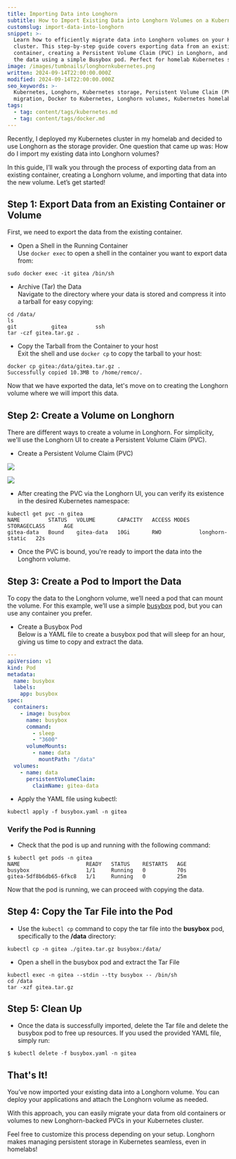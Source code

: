 ```yaml
---
title: Importing Data into Longhorn
subtitle: How to Import Existing Data into Longhorn Volumes on a Kubernetes Cluster
customslug: import-data-into-longhorn
snippet: >-
  Learn how to efficiently migrate data into Longhorn volumes on your Kubernetes
  cluster. This step-by-step guide covers exporting data from an existing
  container, creating a Persistent Volume Claim (PVC) in Longhorn, and importing
  the data using a simple Busybox pod. Perfect for homelab Kubernetes setups!
image: /images/tumbnails/longhornkubernetes.png
written: 2024-09-14T22:00:00.000Z
modified: 2024-09-14T22:00:00.000Z
seo_keywords: >-
  Kubernetes, Longhorn, Kubernetes storage, Persistent Volume Claim (PVC), data
  migration, Docker to Kubernetes, Longhorn volumes, Kubernetes homelab
tags:
  - tag: content/tags/kubernetes.md
  - tag: content/tags/docker.md
---
```


Recently, I deployed my Kubernetes cluster in my homelab and decided to use Longhorn as the storage provider. One question that came up was: How do I import my existing data into Longhorn volumes?

In this guide, I’ll walk you through the process of exporting data from an existing container, creating a Longhorn volume, and importing that data into the new volume. Let’s get started!

## Step 1: Export Data from an Existing Container or Volume

First, we need to export the data from the existing container.

* Open a Shell in the Running Container\
  Use `docker exec` to open a shell in the container you want to export data from:

```shell
sudo docker exec -it gitea /bin/sh
```

* Archive (Tar) the Data\
  Navigate to the directory where your data is stored and compress it into a tarball for easy copying:

```shell
cd /data/
ls
git           gitea         ssh
tar -czf gitea.tar.gz .
```

* Copy the Tarball from the Container to your host\
  Exit the shell and use `docker cp` to copy the tarball to your host:

```shell
docker cp gitea:/data/gitea.tar.gz .
Successfully copied 10.3MB to /home/remco/.
```

Now that we have exported the data, let's move on to creating the Longhorn volume where we will import this data.

## Step 2: Create a Volume on Longhorn

There are different ways to create a volume in Longhorn. For simplicity, we'll use the Longhorn UI to create a Persistent Volume Claim (PVC).

* Create a Persistent Volume Claim (PVC)

![](/images/post-images/longhorn-import/create-volume-longhorn.png)

![](/images/post-images/longhorn-import/create-pvc-longhorn.png)

* After creating the PVC via the Longhorn UI, you can verify its existence in the desired Kubernetes namespace:

```shell
kubectl get pvc -n gitea
NAME         STATUS   VOLUME       CAPACITY   ACCESS MODES   STORAGECLASS      AGE
gitea-data   Bound    gitea-data   10Gi       RWO            longhorn-static   22s
```

* Once the PVC is bound, you're ready to import the data into the Longhorn volume.

## Step 3: Create a Pod to Import the Data

To copy the data to the Longhorn volume, we’ll need a pod that can mount the volume. For this example, we’ll use a simple [busybox](https://hub.docker.com/_/busybox "busybox") pod, but you can use any container you prefer.

* Create a Busybox Pod\
  Below is a YAML file to create a busybox pod that will sleep for an hour, giving us time to copy and extract the data.

```yaml
---
apiVersion: v1
kind: Pod
metadata:
  name: busybox
  labels:
    app: busybox
spec:
  containers:
    - image: busybox
      name: busybox
      command:
        - sleep
        - "3600"
      volumeMounts:
        - name: data
          mountPath: "/data"
  volumes:
    - name: data
      persistentVolumeClaim:
        claimName: gitea-data

```

* Apply the YAML file using kubectl:

```shell
kubectl apply -f busybox.yaml -n gitea
```

### Verify the Pod is Running

* Check that the pod is up and running with the following command:

```shell
$ kubectl get pods -n gitea
NAME                     READY   STATUS    RESTARTS   AGE
busybox                  1/1     Running   0          70s
gitea-5df8b6db65-6fkc8   1/1     Running   0          25m
```

Now that the pod is running, we can proceed with copying the data.

## Step 4: Copy the Tar File into the Pod

* Use the `kubectl cp` command to copy the tar file into the **busybox** pod, specifically to the **/data** directory:

```shell
kubectl cp -n gitea ./gitea.tar.gz busybox:/data/
```

* Open a shell in the busybox pod and extract the Tar File

```shell
kubectl exec -n gitea --stdin --tty busybox -- /bin/sh
cd /data
tar -xzf gitea.tar.gz

```

## Step 5: Clean Up

* Once the data is successfully imported, delete the Tar file and delete the busybox pod to free up resources. If you used the provided YAML file, simply run:

```shell
$ kubectl delete -f busybox.yaml -n gitea
```

## That's It!

You’ve now imported your existing data into a Longhorn volume. You can deploy your applications and attach the Longhorn volume as needed.

With this approach, you can easily migrate your data from old containers or volumes to new Longhorn-backed PVCs in your Kubernetes cluster.

Feel free to customize this process depending on your setup. Longhorn makes managing persistent storage in Kubernetes seamless, even in homelabs!
